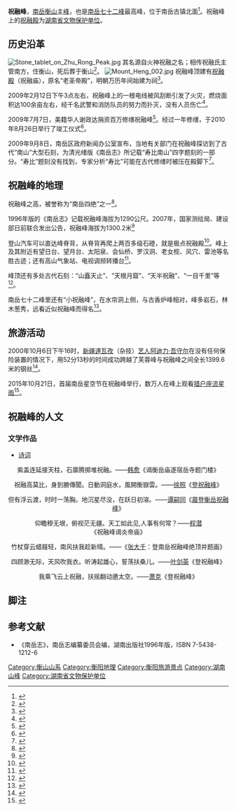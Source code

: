 
{{Infobox Mountain
| 名稱 = 祝融峰
| 照片 = Zhurong1.jpg
| 照片說明 = 雾中的祝融峰
| 海拔 = 1300.2米
| 位置 = [[湖南省|湖南省]][[衡阳市|衡阳市]][[南岳区|南岳区]]
| 山脈 = 
| 相對高度 = 
| 座標 = {{coord|27|18|06|N|112|41|05|E|type:mountain_region:CN}}
| 地形圖 =
| 類別 = [[花岗岩|花岗岩]]质
| 年齡 = [[第三纪|第三纪]]
| 首次登頂 =
| 最容易的攀登路線 = 
| pushpin_map = China
| pushpin_map_caption = 祝融峰的位置
| latd=27 |latm=18 |lats=06 |latNS=N
| longd=112 |longm=41 |longs=05 |longEW=E
}}


'''祝融峰'''，[[衡山|南岳衡山]]主[[山峰|峰]]，也是[[南岳七十二峰|南岳七十二峰]]最高峰，位于南岳古镇北面<ref name=":0">{{Cite book|title=《南岳志》|last=|first=|publisher=湖南出版社|year=1996年|isbn=7-5438-1212-6|location=|pages=70|chapter=第二篇形胜第一章七十二峰第一节南岳境内四十四峰}}</ref>。祝融峰上的[[祝融殿|祝融殿]]为[[湖南省文物保护单位|湖南省文物保护单位]]。
== 历史沿革 ==
[[File:Stone_tablet_on_Zhu_Rong_Peak.jpg|thumb]]
其名源自火神祝融之名；相传祝融氏主管南方，住衡山，死后葬于衡山<ref>{{Cite web|url=http://www.nanyue.net.cn/news/news/id/166.html|title=祝融峰|accessdate=2017年1月2日|author=南岳衡山旅游网|date=|publisher=|quote=|archive-url=https://web.archive.org/web/20170103003305/http://www.nanyue.net.cn/news/news/id/166.html|archive-date=2017年1月3日|dead-url=yes}}</ref>。
[[File:Mount_Heng_002.jpg|thumb]]
祝融峰顶建有[[祝融殿|祝融殿]]（祝融庙），原名“老圣帝殿”，明朝万历年间始建为祠<ref>{{Cite news|url = http://www.people.com.cn/GB/shenghuo/80/104/20010606/483394.html|title = 华夏名山——南岳衡山|last = |first = |date = 2001年6月6日|work = 中国旅游报|accessdate = |quote = 峰上有祝融殿，是明代所建。|archive-date = 2020年4月20日|archive-url = https://web.archive.org/web/20200420143958/http://www.people.com.cn/GB/shenghuo/80/104/20010606/483394.html|dead-url = no}}</ref>。               

2009年2月12日下午3点左右，祝融峰上的一根电线被风刮断引发了火灾，燃烧面积达100余亩左右，经千名武警和消防队员的努力而扑灭，没有人员伤亡<ref>{{Cite news|url=http://news.sohu.com/20090212/n262214259.shtml|title=湖南南岳祝融峰大火已被扑灭|last=李|first=恺萌|date=2009年2月12日|work=人民网|accessdate=|archive-date=2019年6月8日|archive-url=https://web.archive.org/web/20190608015304/http://news.sohu.com/20090212/n262214259.shtml|dead-url=no}}</ref>。

2009年7月7日，美籍华人谢政达捐资百万修缮祝融峰<ref>{{Cite news|url=http://www.foyuan.net/article-64649-1.html|title=慈心慈善事业基金会 捐资一百万维修祝融殿|last=|first=|date=2009年7月8日|work=新兴国恩寺|accessdate=|archive-date=2019年6月9日|archive-url=https://web.archive.org/web/20190609013204/http://www.foyuan.net/article-64649-1.html|dead-url=no}}</ref>。经过一年修缮，于2010年8月26日举行了竣工仪式<ref>{{Cite news|url=http://www.chinanews.com/zgqj/2010/08-26/2493985.shtml|title=美籍华人捐资百万修缮　湖南南岳祝融峰竣工剪彩|last=|first=|date=2010年8月26日|work=中国新闻网|accessdate=|archive-date=2019年6月5日|archive-url=https://web.archive.org/web/20190605235236/http://www.chinanews.com/zgqj/2010/08-26/2493985.shtml|dead-url=no}}</ref>。

2009年9月8日，南岳区政府新闻办公室宣布，当地有关部门在祝融峰探访到了古代“南山”大型石刻，为清光绪版《南岳志》所记载“寿比南山”四字题刻的一部分。“寿比”题刻没有找到，专家分析“寿比”可能在古代修缮时被压在殿脚下<ref>{{Cite news|url=http://news.163.com/09/0908/21/5INGFN1A000120GU.html|title=湖南南岳衡山发现惊人石刻 一展“南山”芳容|last=李|first=孟翔|date=2009年9月8日|work=中国新闻网(北京)|last2=谭|first2=英|accessdate=|archive-url=https://web.archive.org/web/20170203034633/http://news.163.com/09/0908/21/5INGFN1A000120GU.html|archive-date=2017年2月3日|dead-url=yes}}</ref>。

== 祝融峰的地理 ==
祝融峰之高，被誉称为“南岳四绝”之一<ref>{{Cite book|title=《南岳志》|last=|first=|publisher=湖南出版社|year=1996年|isbn=7-5438-1212-6|location=|pages=70}}</ref>。

1996年版的《南岳志》记载祝融峰海拔为1290公尺。2007年，国家测绘局、建设部日前联合发出公告，祝融峰海拔为1300.2米<ref>{{Cite web |url=http://news.sina.com.cn/c/2007-05-09/112712946888.shtml |title=《国务院批准启用泰山等19座山峰高程新数据》 |accessdate=2007-05-09 |archive-date=2017-02-28 |archive-url=https://web.archive.org/web/20170228075048/http://news.sina.com.cn/c/2007-05-09/112712946888.shtml |dead-url=no }}</ref>

登山汽车可以直达峰脊背，从脊背再爬上两百多级石磴，就是极点祝融殿<ref>{{Cite book|title=《南岳志》|last=|first=|publisher=湖南出版社|year=1996年|isbn=7-5438-1212-6|location=|pages=233}}</ref>。峰上及其附近有望日台、望月台、太阳泉、会仙桥、罗汉洞、老女枧、风穴、雷池等名胜古迹；还有高山气象站、电视调频转播台<ref>{{Cite news|url=http://www.hydst.com/msxw/2014/02/16/22252224850.html|title=新闻特写：海拔1200米高山上的坚守|last=宋|first=钢|date=2014年2月16日|work=衡阳广电网|accessdate=|archive-date=2017年1月18日|archive-url=https://web.archive.org/web/20170118032645/http://www.hydst.com/msxw/2014/02/16/22252224850.html|dead-url=no}}</ref>。

峰顶还有多处古代石刻：“山矗天止”、“天根月窟”、“天半祝融”、“一目千里”等<ref>{{Cite book|title=《南岳志》|last=|first=|publisher=湖南出版社|year=1996年|isbn=7-5438-1212-6|location=|pages=71}}</ref>。

南岳七十二峰里还有“小祝融峰”，在水帘洞上侧，与古香炉峰相对，峰多岩石，林木葱秀，远看近似祝融峰而得名<ref>{{Cite book|title=《南岳志》|last=|first=|publisher=湖南出版社|year=1996年|isbn=7-5438-1212-6|location=|pages=78-79|chapter=第二篇形胜第一章七十二峰第一节“南岳境内四十四峰”附录“南岳境内四十四峰以外诸峰”}}</ref>。

== 旅游活动 ==
2000年10月6日下午16时，[[新疆|新疆]][[達瓦孜|達瓦孜]]（杂技）[[艺人|艺人]][[阿迪力·吾守尔|阿迪力·吾守尔]]在没有任何保险装置的情况下，用52分13秒的时间成功跨越了芙蓉峰与祝融峰之间全长1399.6米的钢丝<ref>{{Cite news|url=http://www.china.com.cn/culture/txt/2000-10/06/content_5006880.htm|title=阿迪力今在衡山两峰间高空行走|last=|first=|date=2000年10月6日|work=江南时报|accessdate=|archive-date=2014年5月11日|archive-url=https://web.archive.org/web/20140511084323/http://www.china.com.cn/culture/txt/2000-10/06/content_5006880.htm|dead-url=no}}</ref>。

2015年10月21日，首届南岳星空节在祝融峰举行，数万人在峰上观看[[猎户座流星雨|猎户座流星雨]]<ref>{{Cite news|url=http://www.hyqss.cn/2015/october/86BFAD70.html|title=重阳夜“偶遇”星空节 祝融之巅引来万人观星|last=刘|first=思远|date=2015年10月23日|work=衡阳日报|accessdate=|archive-date=2020年11月16日|archive-url=https://web.archive.org/web/20201116064852/http://www.hyqss.cn/2015/october/86BFAD70.html|dead-url=no}}</ref>。

== 祝融峰的人文 ==

=== 文学作品 ===
*[[诗歌|诗词]]

{{SquoteH|w=50%|bg=#FFE5B4|bc=#EAE4C2}}<div style="text-align: center;">
紫盖连延接天柱，石廪腾掷堆祝融。——[[韩愈|韩愈]]《谒衡岳庙遂宿岳寺题门楼》<br /></div>{{SquoteF}}

{{SquoteH|w=50%|bg=#FFE5B4|bc=#EAE4C2}}<div style="text-align: center;">
祝融高莫比，身到勝傳聞。日動洞庭水，風開衡嶽雲。——[[徐照|徐照]]《[[s:登祝融峰_(徐照)|登祝融峰]]》<br /></div>{{SquoteF}}

{{SquoteH|w=50%|bg=#FFE5B4|bc=#EAE4C2}}<div style="text-align: center;">
但有浮云渡，时时一荡胸。地沉星尽没，在跃日初溶。——[[谭嗣同|谭嗣同]]《[[s:晨登衡岳祝融峰|晨登衡岳祝融峰]]》</div>{{SquoteF}}

{{SquoteH|w=50%|bg=#FFE5B4|bc=#EAE4C2}}<div style="text-align: center;">
仰瞻穆无垠，俯视茫无疆。天工如此见,人事有何常？——[[程潜|程潜]]《祝融峰谒炎帝庙》</div>{{SquoteF}}

{{SquoteH|w=50%|bg=#FFE5B4|bc=#EAE4C2}}<div style="text-align: center;">
竹杖穿云蜡屐轻，南风扶我趁新晴。——《[[张大千|张大千]]：登南岳祝融峰绝顶并题画》</div>{{SquoteF}}

{{SquoteH|w=50%|bg=#FFE5B4|bc=#EAE4C2}}<div style="text-align: center;">
四顾渺无际，天风吹我衣。听涛起雄心，誓荡扶桑儿。——[[叶剑英|叶剑英]]《登祝融峰》<br /></div>{{SquoteF}}

{{SquoteH|w=50%|bg=#FFE5B4|bc=#EAE4C2}}<div style="text-align: center;">
我乘飞云上祝融，扶摇翻动邀太空。——[[萧克|萧克]]《登祝融峰》<br /></div>{{SquoteF}}

== 脚注 ==
{{Reflist|4}}

== 参考文献 ==
*《南岳志》，南岳志编纂委员会编，湖南出版社1996年版，ISBN 7-5438-1212-6


[[Category:衡山山系|Category:衡山山系]]
[[Category:衡阳地理|Category:衡阳地理]]
[[Category:衡阳旅游景点|Category:衡阳旅游景点]]
[[Category:湖南山峰|Category:湖南山峰]]
[[Category:湖南省文物保护单位|Category:湖南省文物保护单位]]
